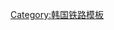 {{鐵道路線|
| 模板名稱 = 咸白线
| 名稱 = [[咸白线]]
| 代表色 = #0066b3
| 背景顏色 = #ffffff
| 車站列表 = [[礼美站|礼美]] - [[咸白站|咸白]] - [[鳥洞信號場]]}}<noinclude>
[[Category:韩国铁路模板]]

</noinclude>